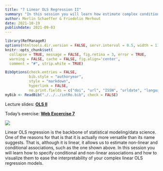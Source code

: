 ```yaml
---
title: "7 Linear OLS Regression II"
summary: "In this session you will learn how estimate complex conditional and non-linear OLS models and communicate their results visualizations of the model."
author: Merlin Schaeffer & Friedolin Merhout
date: 2021-10-19
publishdate: 2021-09-03
---
```


```r
library(RefManageR)
options(htmltools.dir.version = FALSE, servr.interval = 0.5, width = 115, digits = 2)
knitr::opts_chunk$set(
  collapse = TRUE, message = FALSE, fig.retina = 3, error = TRUE,
  warning = FALSE, cache = FALSE, fig.align='center',
  comment = "#", strip.white = TRUE)

BibOptions(check.entries = FALSE, 
           bib.style = "authoryear", 
           style = "markdown",
           hyperlink = FALSE,
           no.print.fields = c("doi", "url", "ISSN", "urldate", "language", "note", "isbn", "volume"))
myBib <- ReadBib("./../../intRo.bib", check = FALSE)
```

Lecture slides: [**OLS II**](/7-OLS-II/7-OLS-II.html)

Today's exercise: [**Web Excercise 7**](/exercises/exercise7.html)

![](/7-OLS-II/7-OLS-II_files/figure-html/unnamed-chunk-28-1.png)

Linear OLS regression is the backbone of statistical modeling/data science. One of the reasons for that is that it is actually more versatile than its name suggests. That is, although it is linear, it allows us to estimate non-linear and conditional associations, such as the one shown above. In this session you will learn how to specify conditional and non-linear associations and how to visualize them to ease the interpretability of your complex linear OLS regression models.


